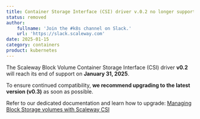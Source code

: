 ```yaml
---
title: Container Storage Interface (CSI) driver v.0.2 no longer supported
status: removed
author:
    fullname: 'Join the #k8s channel on Slack.'
    url: 'https://slack.scaleway.com'
date: 2025-01-15
category: containers
product: kubernetes
---
```


The Scaleway Block Volume Container Storage Interface (CSI) driver **v0.2** will reach its end of support on **January 31, 2025**.  

To ensure continued compatibility, **we recommend upgrading to the latest version (v0.3)** as soon as possible.  

Refer to our dedicated documentation and learn how to upgrade: [Managing Block Storage volumes with Scaleway CSI](/containers/kubernetes/api-cli/managing-storage/)

